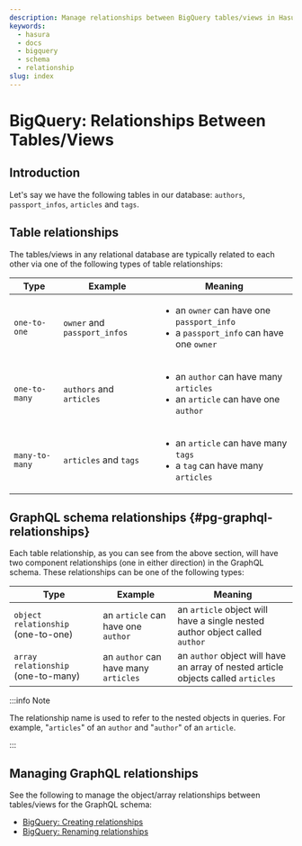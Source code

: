 ```yaml
---
description: Manage relationships between BigQuery tables/views in Hasura
keywords:
  - hasura
  - docs
  - bigquery
  - schema
  - relationship
slug: index
---
```


# BigQuery: Relationships Between Tables/Views

## Introduction

<!-- TODO: nested object query docs
https://github.com/hasura/graphql-engine-mono/issues/4458 -->
<!-- To make [nested object queries](/), the
tables/views in your database need to be connected via relationships. -->

Let's say we have the following tables in our database: `authors`, `passport_infos`, `articles` and `tags`.

## Table relationships

The tables/views in any relational database are typically related to each other via one of the following types of table
relationships:

| Type           | Example                      | Meaning                                                                                                      |
| -------------- | ---------------------------- | ------------------------------------------------------------------------------------------------------------ |
| `one-to-one`   | `owner` and `passport_infos` | <ul><li> an `owner` can have one `passport_info` </li><li> a `passport_info` can have one `owner` </li></ul> |
| `one-to-many`  | `authors` and `articles`     | <ul><li> an `author` can have many `articles` </li><li> an `article` can have one `author` </li></ul>        |
| `many-to-many` | `articles` and `tags`        | <ul><li> an `article` can have many `tags` </li><li> a `tag` can have many `articles` </li></ul>             |

## GraphQL schema relationships {#pg-graphql-relationships}

Each table relationship, as you can see from the above section, will have two component relationships (one in either
direction) in the GraphQL schema. These relationships can be one of the following types:

| Type                               | Example                              | Meaning                                                                           |
| ---------------------------------- | ------------------------------------ | --------------------------------------------------------------------------------- |
| `object relationship` (one-to-one) | an `article` can have one `author`   | an `article` object will have a single nested author object called `author`       |
| `array relationship` (one-to-many) | an `author` can have many `articles` | an `author` object will have an array of nested article objects called `articles` |

:::info Note

The relationship name is used to refer to the nested objects in queries. For example, "`articles`" of an `author` and
"`author`" of an `article`.

:::

## Managing GraphQL relationships

See the following to manage the object/array relationships between tables/views for the GraphQL schema:

- [BigQuery: Creating relationships](/schema/bigquery/table-relationships/create.mdx)
- [BigQuery: Renaming relationships](/schema/bigquery/table-relationships/rename.mdx)

<!--
TODO: BigQuery data modelling guide
https://github.com/hasura/graphql-engine-mono/issues/4937
-->
<!-- ## Table relationships modelling guides

The following guides will help you model the different types of table
relationships in the database:

- [Modelling one-to-one table relationships](/guides/data-modelling/one-to-one.mdx)
- [Modelling one-to-many table relationships](/guides/data-modelling/one-to-many.mdx)
- [Modelling many-to-many table relationships](/guides/data-modelling/many-to-many.mdx) -->
